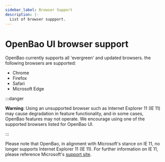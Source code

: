 ```yaml
---
sidebar_label: Browser Support
description: |-
  List of browser suppport.
---
```


# OpenBao UI browser support

OpenBao currently supports all 'evergreen' and updated browsers. the following browsers are supported:

- Chrome
- Firefox
- Safari
- Microsoft Edge

:::danger

**Warning**: Using an unsupported browser such as Internet Explorer 11 (IE 11) may cause degradation in feature functionality, and in some cases, OpenBao features may not operate. We encourage using one of the supported browsers listed for OpenBao UI.

:::

Please note that OpenBao, in alignment with Microsoft's stance on IE 11, no longer supports Internet Explorer 11 (IE 11). For further information on IE 11, please reference Microsoft's [support site](https://docs.microsoft.com/en-US/lifecycle/faq/internet-explorer-microsoft-edge).
